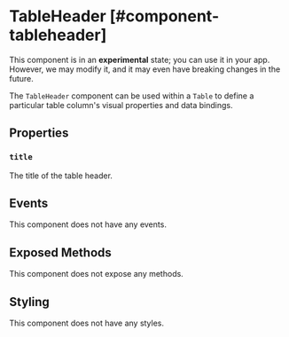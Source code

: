 
# TableHeader [#component-tableheader]

<Callout type="warning" emoji="📔">This component is in an **experimental** state; you can use it in your app. However, we may modify it, and it may even have breaking changes in the future.</Callout>

The `TableHeader` component can be used within a `Table` to define a particular table column's visual properties and data bindings.



## Properties

### `title`

The title of the table header.

## Events

This component does not have any events.

## Exposed Methods

This component does not expose any methods.

## Styling

This component does not have any styles.

